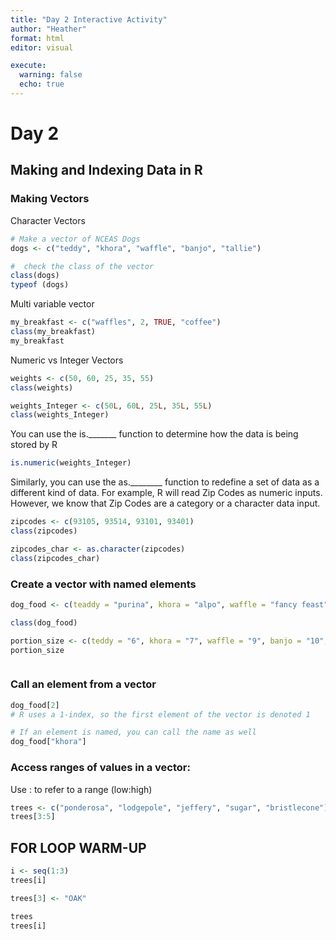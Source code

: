 ```yaml
---
title: "Day 2 Interactive Activity"
author: "Heather"
format: html
editor: visual

execute: 
  warning: false
  echo: true
---
```


# Day 2

## Making and Indexing Data in R

### Making Vectors

Character Vectors

```r
# Make a vector of NCEAS Dogs
dogs <- c("teddy", "khora", "waffle", "banjo", "tallie")

#  check the class of the vector
class(dogs)
typeof (dogs)
```

Multi variable vector

```r
my_breakfast <- c("waffles", 2, TRUE, "coffee")
class(my_breakfast)
my_breakfast

```

Numeric vs Integer Vectors

```r
weights <- c(50, 60, 25, 35, 55)
class(weights)

weights_Integer <- c(50L, 60L, 25L, 35L, 55L)
class(weights_Integer)
```

You can use the is.\_\_\_\_\_\_\_ function to determine how the data is being stored by R

```r
is.numeric(weights_Integer)
```

Similarly, you can use the as.\_\_\_\_\_\_\_\_ function to redefine a set of data as a different kind of data. For example, R will read Zip Codes as numeric inputs. However, we know that Zip Codes are a category or a character data input.

```r
zipcodes <- c(93105, 93514, 93101, 93401)
class(zipcodes)

zipcodes_char <- as.character(zipcodes)
class(zipcodes_char)

```

### Create a vector with named elements

```r
dog_food <- c(teaddy = "purina", khora = "alpo", waffle = "fancy feast", banjo = "blue diamond",tallie = "farmer's dog")

class(dog_food)

portion_size <- c(teddy = "6", khora = "7", waffle = "9", banjo = "10", tallie = "15")
portion_size



```

### Call an element from a vector

```r
dog_food[2]
# R uses a 1-index, so the first element of the vector is denoted 1

# If an element is named, you can call the name as well
dog_food["khora"]
```

### Access ranges of values in a vector:

Use : to refer to a range (low:high)

```r
trees <- c("ponderosa", "lodgepole", "jeffery", "sugar", "bristlecone")
trees[3:5]
```

## FOR LOOP WARM-UP

```r
i <- seq(1:3)
trees[i]

```

```r
trees[3] <- "OAK"

trees
trees[i]
```
